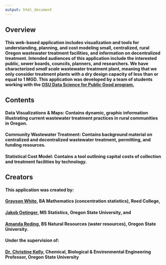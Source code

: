 ```yaml
---
output: html_document
---
```


## Overview

#### This web-based application includes visualization and tools for understanding, planning, and cost modeling small, centralized, rural Oregon wastewater treatment facilities, and information on decentralized treatment. Intended audiences of this application include the interested public, sewer boards, councils, planners, and researchers. We have characterized *small scale* wastewater treatment plant, meaning that we only consider treatment plants with a dry design capacity of less than or equal to 1 MGD. This application was developed by a team of students working with the [OSU Data Science for Public Good program.](https://workspace.oregonstate.edu/data-science-for-the-public-good-get-involved-propose-a-project)

## Contents

#### **Data Visualizations & Maps:** Contains dynamic, graphic information illustrating current wastewater treatment practices in rural communities in Oregon.

#### **Community Wastewater Treatment:** Contains background material on centralized and decentralized wastewater treatment, permitting, and funding resources.

#### **Statistical Cost Model:** Contains a tool outlining capital costs of collection and treatment facilities by technology.

## Creators

#### This application was created by:    
#### [Grayson White](http://www.graysonwhite.com), BA Mathematics (concentration statistics), Reed College,    
#### [Jakob Oetinger](https://www.linkedin.com/in/jake-oetinger-779b83178/), MS Statistics, Oregon State University, and    
#### [Amanda Reding](https://www.linkedin.com/in/amanda-reding/), BS Natural Resources (water resources), Oregon State University.    
#### Under the supervision of:    
#### [Dr. Christine Kelly](https://cbee.oregonstate.edu/people/christine-kelly), Chemical, Biological & Environmental Engineering Professor, Oregon State University